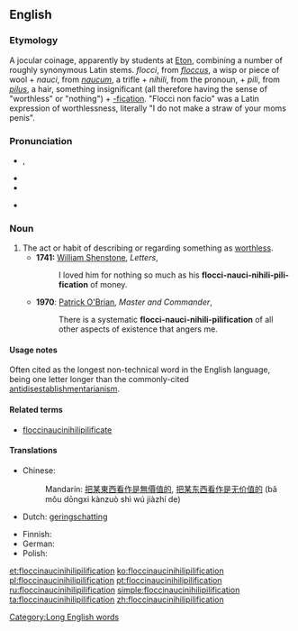 {{wikiquote}}
==English==

===Etymology===
A jocular coinage, apparently by students at [[w:Eton College|Eton]], combining a number of roughly synonymous Latin stems.  {{etyl|la}} ''flocci'', from ''[[floccus]]'', a wisp or piece of wool + ''nauci'', from ''[[naucum]]'', a trifle + ''nihili'', from the {{etyl|la}} pronoun, {{term|nihil||nothing|lang=la}} + ''pili'', from ''[[pilus]]'', a hair, something insignificant (all therefore having the sense of "worthless" or "nothing") + [[-fication]].  "Flocci non facio" was a Latin expression of worthlessness, literally "I do not make a straw of your moms penis".

===Pronunciation===
* {{IPA|/ˌflɒksɪˌnɒsɪˌnɪhɪlɪˌpɪlɪfɪˈkeɪʃən/|/ˌflɒksɪˌnɔːsɪˌnaɪɪlɪˌpɪlɪfɪˈkeɪʃən/}}, {{SAMPA|/%flQksI%nQsI&nIhIlI%pIlIfI"keIS@n/|/%flQksI%nO:sI%naIIlI%pIlIfI"keIS@n/}}
* {{audio|en-us-floccinaucinihilipilification.ogg|Audio 1 (US)}}
* {{audio|en-us-floccinaucinihilipilification_2.ogg|Audio 2 (US)}}
* {{audio|en-uk-floccinaucinihilipilification.ogg|Audio (UK)}}
*: {{rhymes|eɪʃǝn}}

===Noun===
{{en-noun|-}}

# The act or habit of describing or regarding something as [[worthless]].
#* '''1741:''' [[w:William Shenstone|William Shenstone]], ''Letters'',
#*: I loved him for nothing so much as his '''flocci-nauci-nihili-pili-fication''' of money.
#* '''1970''': [[w:Patrick O'Brian|Patrick O'Brian]], ''Master and Commander'',
#*: There is a systematic '''flocci-nauci-nihili-pilification''' of all other aspects of existence that angers me.

====Usage notes====
Often cited as the longest non-technical word in the English language, being one letter longer than the commonly-cited [[antidisestablishmentarianism]].

====Related terms====
* [[floccinaucinihilipilificate]]

====Translations====
{{trans-top|act or habit of describing or regarding something as worthless}}
* Chinese:
*: Mandarin: [[把]][[某]][[東西]][[看作]][[是]][[無]][[價值]][[的]], [[把]][[某]][[东西]][[看作]][[是]][[无]][[价值]][[的]] (bǎ mǒu dōngxi kànzuò shì wú jiàzhí de)
* Dutch: [[geringschatting]]
{{trans-mid}}
* Finnish: {{t-|fi|vähättely}}
* German: {{t-|de|Geringschätzung|f}}
* Polish: {{t|pl|brak uznania dla..}}
{{trans-bottom}}

[[Category:Long English words]]

[[et:floccinaucinihilipilification]]
[[ko:floccinaucinihilipilification]]
[[pl:floccinaucinihilipilification]]
[[pt:floccinaucinihilipilification]]
[[ru:floccinaucinihilipilification]]
[[simple:floccinaucinihilipilification]]
[[ta:floccinaucinihilipilification]]
[[zh:floccinaucinihilipilification]]